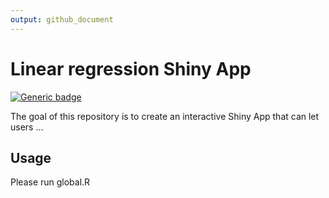 ```yaml
---
output: github_document
---
```


<!-- README.md is generated from README.Rmd. Please edit that file -->

# Linear regression Shiny App

<!-- badges: start -->
[![Generic badge](https://img.shields.io/badge/Open Source-Yes-green.svg)](https://github.com/gui33627/LR_Shinyapp)
<!-- badges: end -->

The goal of this repository is to create an interactive Shiny App that can let users ... 

## Usage
Please run global.R

